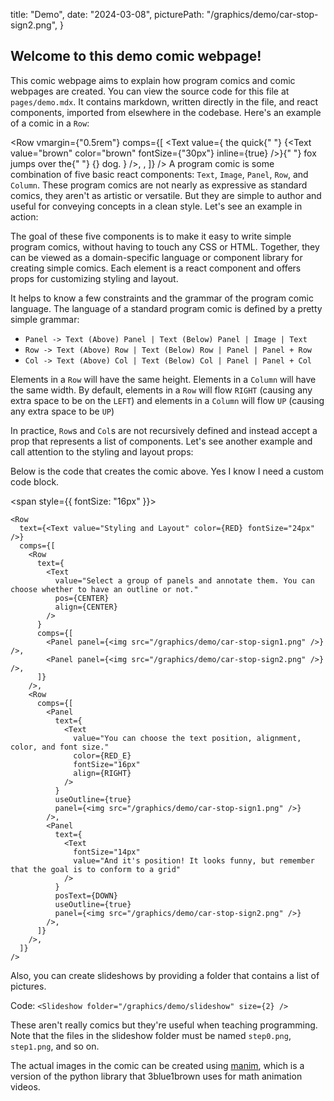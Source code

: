   title: "Demo",
  date: "2024-03-08",
  picturePath: "/graphics/demo/car-stop-sign2.png",
}

## Welcome to this demo comic webpage!

This comic webpage aims to explain how program comics and comic webpages are created. You can view the source code for this file at `pages/demo.mdx`.
It contains markdown, written directly in the file, and react components, imported from elsewhere in the codebase. Here's an example of a comic in a `Row`:

<Row
  vmargin={"0.5rem"}
  comps={[
    <Text
      value={
        <span>
          the quick{" "}
          {<Text value="brown" color="brown" fontSize={"30px"} inline={true} />}{" "}
          fox jumps over the{" "}
          {<Text value="lazy" color="blue" italics={true} inline={true} />} dog.
        </span>
      }
    />,
    <Text
      value="This is the second column, which is just a Text Component inside a Row Component."
      pos={LEFT}
    />,
  ]}
/>
<span>
  A program comic is some combination of five basic react components: `Text`,
  `Image`, `Panel`, `Row`, and `Column`. These program comics are not nearly as
  expressive as standard comics, they aren't as artistic or versatile. But they
  are simple to author and useful for conveying concepts in a clean style. Let's
  see an example in action:
</span>

<ComicComponents />

The goal of these five components is to make it easy to write simple program comics, without having to touch any CSS or HTML.
Together, they can be viewed as a domain-specific language or component library for creating simple comics.
Each element is a react component and offers props for customizing styling and layout.

It helps to know a few constraints and the grammar of the program comic language.
The language of a standard program comic is defined by a pretty simple
grammar:

- `Panel -> Text (Above) Panel | Text (Below) Panel | Image | Text`
- `Row -> Text (Above) Row | Text (Below) Row | Panel | Panel + Row`
- `Col -> Text (Above) Col | Text (Below) Col | Panel | Panel + Col`

Elements in a `Row` will have the same height.
Elements in a `Column` will have the same width.
By default, elements in a `Row` will flow `RIGHT` (causing any extra space to be on the `LEFT`) and elements in a `Column` will flow `UP` (causing any extra space to be `UP`)

In practice, `Row`s and `Col`s are not recursively defined and instead accept a prop that represents a list of components.
Let's see another example and call attention to the styling and layout props:

<DemoComic />

Below is the code that creates the comic above. Yes I know I need a custom code block.

<span style={{ fontSize: "16px" }}>
  ```
  <Row
    text={<Text value="Styling and Layout" color={RED} fontSize="24px" />}
    comps={[
      <Row
        text={
          <Text
            value="Select a group of panels and annotate them. You can choose whether to have an outline or not."
            pos={CENTER}
            align={CENTER}
          />
        }
        comps={[
          <Panel panel={<img src="/graphics/demo/car-stop-sign1.png" />} />,
          <Panel panel={<img src="/graphics/demo/car-stop-sign2.png" />} />,
        ]}
      />,
      <Row
        comps={[
          <Panel
            text={
              <Text
                value="You can choose the text position, alignment, color, and font size."
                color={RED_E}
                fontSize="16px"
                align={RIGHT}
              />
            }
            useOutline={true}
            panel={<img src="/graphics/demo/car-stop-sign1.png" />}
          />,
          <Panel
            text={
              <Text
                fontSize="14px"
                value="And it's position! It looks funny, but remember that the goal is to conform to a grid"
              />
            }
            posText={DOWN}
            useOutline={true}
            panel={<img src="/graphics/demo/car-stop-sign2.png" />}
          />,
        ]}
      />,
    ]}
  />
  ```
</span>

Also, you can create slideshows by providing a folder that contains a list of pictures.

<Slideshow folder="/graphics/demo/slideshow" size={2} />

Code: `<Slideshow folder="/graphics/demo/slideshow" size={2} />`

These aren't really comics but they're useful when teaching programming. Note that
the files in the slideshow folder must be named `step0.png`, `step1.png`, and so
on.

The actual images in the comic can be created using [manim](https://github.com/ManimCommunity/manim), which is a version of the python library that 3blue1brown uses for math animation videos.


